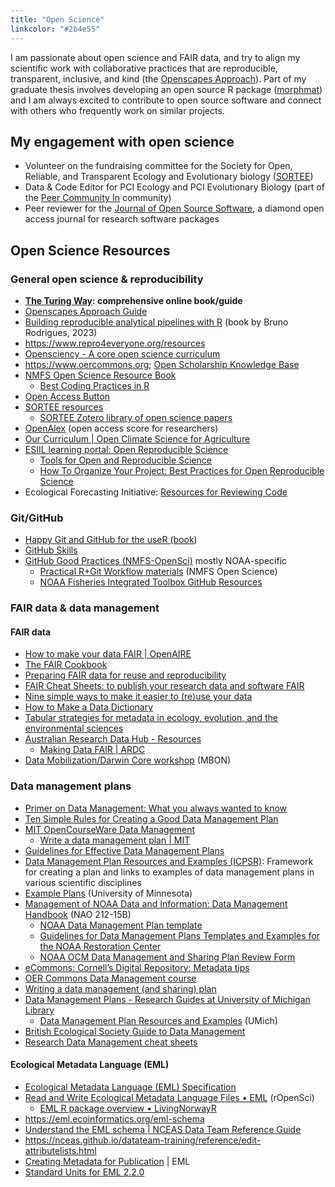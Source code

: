 ```yaml
---
title: "Open Science"
linkcolor: "#2b4e55"
---
```


I am passionate about open science and FAIR data, and try to align my scientific work with collaborative practices that are reproducible, transparent, inclusive, and kind (the [Openscapes Approach](https://openscapes.github.io/approach-guide/)). Part of my graduate thesis involves developing an open source R package ([morphmat](https://github.com/rmk118/morphmat)) and I am always excited to contribute to open source software and connect with others who frequently work on similar projects.

## My engagement with open science

-   Volunteer on the fundraising committee for the Society for Open, Reliable, and Transparent Ecology and Evolutionary biology ([SORTEE](https://www.sortee.org/))
-   Data & Code Editor for PCI Ecology and PCI Evolutionary Biology (part of the [Peer Community In](https://peercommunityin.org/) community)
-   Peer reviewer for the [Journal of Open Source Software](https://joss.theoj.org/), a diamond open access journal for research software packages

## Open Science Resources

### General open science & reproducibility

-   [**The Turing Way**](https://book.the-turing-way.org/)**: comprehensive online book/guide**
-   [Openscapes Approach Guide](https://openscapes.github.io/approach-guide/) 
-   [Building reproducible analytical pipelines with R](https://raps-with-r.dev/) (book by Bruno Rodrigues, 2023)
-   <https://www.repro4everyone.org/resources> 
-   [Opensciency - A core open science curriculum](https://opensciency.github.io/sprint-content/)
-   <https://www.oercommons.org>; [Open Scholarship Knowledge Base](https://www.oercommons.org/hubs/OSKB)
-   [NMFS Open Science Resource Book](https://github.com/nmfs-opensci/ResourceBook)
    -   [Best Coding Practices in R](https://nmfs-opensci.github.io/ResourceBook/content/best_practices_coding/best_practices_r.html)
-   [Open Access Button](https://openaccessbutton.org/)
-   [SORTEE resources](https://www.sortee.org/other_resources/)
    -   [SORTEE Zotero library of open science papers](https://www.zotero.org/groups/4950812/sortee_open_science_resources/library)
-   [OpenAlex](https://openalex.org/) (open access score for researchers)
-   [Our Curriculum \| Open Climate Science for Agriculture](https://openclimatescience.github.io/curriculum) 
-   [ESIIL learning portal: Open Reproducible Science](https://cu-esiil-edu.github.io/esiil-learning-portal/shortcourse/pages/01-reproducible-science-tools/open-reproducible-science/01-intro.html) 
    -   [Tools for Open and Reproducible Science](https://cu-esiil.github.io/pre-innovation-summit-training/3_Tools_for_reproducible_and_open_science/openscience/) 
    -   [How To Organize Your Project: Best Practices for Open Reproducible Science](https://cu-esiil-edu.github.io/esiil-learning-portal/stars/pages/01-reproducible-science-tools/open-reproducible-science/03-best-practices.html)
-   Ecological Forecasting Initiative: [Resources for Reviewing Code](https://ecoforecast.org/resources-for-reviewing-code/)

### Git/GitHub

-   ​​[Happy Git and GitHub for the useR (book](https://happygitwithr.com/)) 
-   [GitHub Skills](https://skills.github.com/) 
-   [GitHub Good Practices (NMFS-OpenSci)](https://nmfs-opensci.github.io/GitHub-Guide/) mostly NOAA-specific
    -   [Practical R+Git Workflow materials](https://rverse-tutorials.github.io/RWorkflow-NWFSC-2022/) (NMFS Open Science)
    -   [NOAA Fisheries Integrated Toolbox GitHub Resources](https://noaa-fisheries-integrated-toolbox.github.io/resources/tags/#github)

### FAIR data & data management

#### FAIR data

-   [How to make your data FAIR \| OpenAIRE](https://www.openaire.eu/how-to-make-your-data-fair) 
-   [The FAIR Cookbook](https://faircookbook.elixir-europe.org/content/home.html)
-   [Preparing FAIR data for reuse and reproducibility](https://data.research.cornell.edu/data-management/sharing/fair/) 
-   [FAIR Cheat Sheets: to publish your research data and software FAIR](https://www.uu.nl/en/research/research-data-management/tools/fair-cheatsheets-to-publish-your-research-data-and-software-fair)
-   [Nine simple ways to make it easier to (re)use your data](https://ojs.library.queensu.ca/index.php/IEE/article/view/4608)
-   [How to Make a Data Dictionary](https://help.osf.io/article/217-how-to-make-a-data-dictionary)
-   [Tabular strategies for metadata in ecology, evolution, and the environmental sciences](https://doi.org/10.1002/ece3.9245)
-   [Australian Research Data Hub - Resources](https://ardc.edu.au/resource-hub/)
    -   [Making Data FAIR \| ARDC](https://ardc.edu.au/resource-hub/making-data-fair/) 
-   [Data Mobilization/Darwin Core workshop](https://ioos.github.io/mbon_data_workshop_2025/index.html) (MBON)

### Data management plans

-   [Primer on Data Management: What you always wanted to know](https://doi.org/10.5060/D2251G48) 
-   [Ten Simple Rules for Creating a Good Data Management Plan](https://doi.org/10.1371/journal.pcbi.1004525)
-   [MIT OpenCourseWare Data Management](https://ocw.mit.edu/courses/res-str-002-data-management-spring-2016/)
    -   [Write a data management plan \| MIT](https://libraries.mit.edu/data-management/plan/write/) 
-   [Guidelines for Effective Data Management Plans](http://www.icpsr.umich.edu/icpsrweb/content/datamanagement/dmp/index.html)
-   [Data Management Plan Resources and Examples (ICPSR)](http://www.icpsr.umich.edu/icpsrweb/content/datamanagement/dmp/resources.html): Framework for creating a plan and links to examples of data management plans in various scientific disciplines
-   [Example Plans](https://www.lib.umn.edu/datamanagement/dmp-examples-umn-researchers) (University of Minnesota)
-   [Management of NOAA Data and Information: Data Management Handbook](https://nosc.noaa.gov/EDMC/data-management-handbook.php) (NAO 212-15B)
    -   [NOAA Data Management Plan template](https://www.fisheries.noaa.gov/inportserve/waf/noaa/nos/co-ops/dmp/pdf/69283.pdf)
    -   [Guidelines for Data Management Plans Templates and Examples for the NOAA Restoration Center](https://www.michiganseagrant.org/wp-content/uploads/2023/12/Data-Management-Plan.pdf) 
    -   [NOAA OCM Data Management and Sharing Plan Review Form](https://doa.wi.gov/DIR/Coastal_NOAA-Data-Management-Form.pdf) 
-   [eCommons: Cornell's Digital Repository: Metadata tips](https://guides.library.cornell.edu/ecommons/metadata) 
-   [OER Commons Data Management course](https://oercommons.org/courses/data-management) 
-   [Writing a data management (and sharing) plan](https://data.research.cornell.edu/data-management/planning/data-management-plan/) 
-   [Data Management Plans - Research Guides at University of Michigan Library](https://guides.lib.umich.edu/engin-dmp) 
    -   [Data Management Plan Resources and Examples](https://www.icpsr.umich.edu/web/pages/datamanagement/dmp/resources.html) (UMich) 
-   [British Ecological Society Guide to Data Management](https://www.britishecologicalsociety.org/wp-content/uploads/2019/06/BES-Guide-Data-Management-2019.pdf) 
-   [Research Data Management cheat sheets](https://researchdata.unibas.ch/fileadmin/user_upload/researchdata/FastGuide_v1_print_1_.pdf) 

#### Ecological Metadata Language (EML)

-   [Ecological Metadata Language (EML) Specification](https://sbclter.msi.ucsb.edu/external/InformationManagement/EML_211_schema/docs/eml-2.1.1/index.html) 
-   [Read and Write Ecological Metadata Language Files • EML](https://docs.ropensci.org/EML/index.html) (rOpenSci)
    -   [EML R package overview • LivingNorwayR](https://livingnorway.github.io/LivingNorwayR/articles/EML_R_packages_overview.html) 
-   <https://eml.ecoinformatics.org/eml-schema> 
-   [Understand the EML schema \| NCEAS Data Team Reference Guide](https://nceas.github.io/datateam-training/reference/understand-the-eml-schema.html) 
-   <https://nceas.github.io/datateam-training/reference/edit-attributelists.html> 
-   [Creating Metadata for Publication](https://edirepository.org/resources/creating-metadata-for-publication#the-ecological-metadata-language-eml) \| EML 
-   [Standard Units for EML 2.2.0](https://sbclter.msi.ucsb.edu/external/InformationManagement/EDI/units/EML_units_preferred.html)
